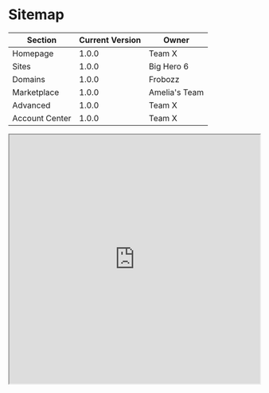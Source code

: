 # Sitemap


<Table striped bordered condensed hover>
  <thead>
    <tr>
      <th>Section</th>
      <th>Current Version</th>
      <th>Owner</th>
    </tr>
  </thead>
  <tbody>
    <tr>
      <td>Homepage</td>
      <td>1.0.0</td>
      <td>Team X</td>
    </tr>
    <tr>
      <td>Sites</td>
      <td>1.0.0</td>
      <td>Big Hero 6</td>
    </tr>
    <tr>
      <td>Domains</td>
      <td>1.0.0</td>
      <td>Frobozz</td>
    </tr>
    <tr>
      <td>Marketplace</td>
      <td>1.0.0</td>
      <td>Amelia's Team</td>
    </tr>
    <tr>
      <td>Advanced</td>
      <td>1.0.0</td>
      <td>Team X</td>
    </tr>
    <tr>
      <td>Account Center</td>
      <td>1.0.0</td>
      <td>Team X</td>
    </tr>
  </tbody>
</Table>

<iframe
  src="https://docs.google.com/a/endurance.com/spreadsheets/d/e/2PACX-1vTHLoslrWlQTQqjERemL4WPS8f_YrPXj-N2hUdU2uSafVUZ2AM4nVV3L4rar4sMQ8OPWrkMwP3mzKan/pubhtml?gid=1726530683&amp;single=true&amp;widget=true&amp;headers=false"
  width="100%"
  height="500"
/>
